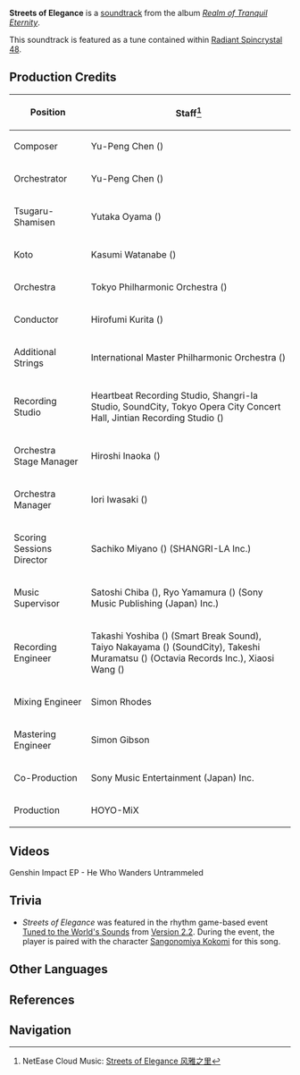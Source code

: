 {{See also|Dream of Scattered Petals}}
{{Soundtrack Infobox
|title          =
|image          = Realm of Tranquil Eternity.png
|album          = Realm of Tranquil Eternity
|disc           = 1
|number         = 04
|featured       =
|featured2      =
|featured3      =
|featured_disc  =
|featured_disc2 =
|featured_disc3 =
|youtube_id     = 1xMRU4D9ODc
|youtube_time   = 553
|spotify_id     = 6boMhSqEsb7LcRWl0mzo9T
|played_in      = Inazuma City
|during         = [[Inazuma City]], animated cutscene in ''[[The Omnipresent God]]''
|domain         =
|previous       = Separated Dream
|next           = Lingering Blossom
}}
'''Streets of Elegance''' is a [[soundtrack]] from the album ''[[Realm of Tranquil Eternity]]''.

This soundtrack is featured as a tune contained within [[Radiant Spincrystal 48]].

==Production Credits==
{| class="wikitable" style="text-align:left; height:0.5em"
! Position
! Staff<ref>NetEase Cloud Music: [https://music.163.com/#/song?id=1879098371 Streets of Elegance 风雅之里]</ref>
|-
! Composer
| Yu-Peng Chen ({{zh|陈致逸}})
|-
! Orchestrator
| Yu-Peng Chen ({{zh|陈致逸}})
|-
! Tsugaru-Shamisen
| Yutaka Oyama ({{ja|小山 豊}})
|-
! Koto
| Kasumi Watanabe ({{ja|渡邊 香澄}})
|-
! Orchestra
| Tokyo Philharmonic Orchestra ({{ja|東京フィルハーモニー交響楽団}})
|-
! Conductor
| Hirofumi Kurita ({{ja|栗田 博文}})
|-
! Additional Strings
| International Master Philharmonic Orchestra ({{zh|国际首席爱乐乐团}})
|-
! Recording Studio
| Heartbeat Recording Studio, Shangri-la Studio, SoundCity, Tokyo Opera City Concert Hall, Jintian Recording Studio ({{zh|金田录音棚}})
|-
! Orchestra Stage Manager
| Hiroshi Inaoka ({{ja|稲岡 宏司}})
|-
! Orchestra Manager
| Iori Iwasaki ({{ja|岩崎 井織}})
|-
! Scoring Sessions Director
| Sachiko Miyano ({{ja|宮野 幸子}}) (SHANGRI-LA Inc.)
|-
! Music Supervisor
| Satoshi Chiba ({{ja|千葉 智史}}), Ryo Yamamura ({{ja|山村 涼}}) (Sony Music Publishing (Japan) Inc.)
|-
! Recording Engineer
| Takashi Yoshiba ({{ja|吉羽 貴史}}) (Smart Break Sound), Taiyo Nakayama ({{ja|中山 太陽}}) (SoundCity), Takeshi Muramatsu ({{ja|村松 健}}) (Octavia Records Inc.), Xiaosi Wang ({{zh|王小四}})
|-
! Mixing Engineer
| Simon Rhodes
|-
! Mastering Engineer
| Simon Gibson
|-
! Co-Production
| Sony Music Entertainment (Japan) Inc.
|-
! Production
| HOYO-MiX
|}

==Videos==
<gallery>
Genshin Impact EP - He Who Wanders Untrammeled
</gallery>

==Trivia==
* ''Streets of Elegance'' was featured in the rhythm game-based event [[Tuned to the World's Sounds]] from [[Version 2.2]]. During the event, the player is paired with the character [[Sangonomiya Kokomi]] for this song.

==Other Languages==
{{Other Languages
|en      = Streets of Elegance
|zhs     = 风雅之里
|zhs_rm  = Fēngyǎ zhī Lǐ
|zht     = 風雅之里
|zht_rm  = Fēngyǎ zhī Lǐ
|zh_tl   = 
|ja      = 風雅の里
|ja_rm   = Fuuga no Sato
|ja_tl   = 
|ko      = Streets of Elegance<ref name="RS">{{Ref/Item|Radiant Spincrystal 48|note=Korean, Spanish, French, Russian, Thai, Vietnamese, German, Indonesian, Portuguese, Turkish}}</ref>
|es      = Streets of Elegance<ref name="RS" />
|fr      = Streets of Elegance<ref name="RS" />
|ru      = Streets of Elegance<ref name="RS" />
|th      = Streets of Elegance<ref name="RS" />
|vi      = {{tt|Cung|宮}} Đường {{tt|Trang Nhã|莊雅}}<ref name="RS" />
|de      = Streets of Elegance<ref name="RS" />
|id      = Streets of Elegance<ref name="RS" />
|pt      = Streets of Elegance<ref name="RS" />
|tr      = Streets of Elegance<ref name="RS" />
|it      = 
}}

==References==
{{Reflist}}

==Navigation==
{{Soundtrack Navbox|Realm of Tranquil Eternity}}